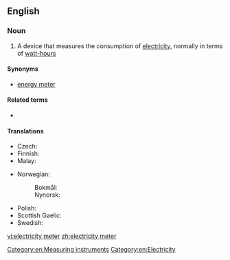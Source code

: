==English==

===Noun===
{{wikipedia}}
{{en-noun|head=[[electricity]] [[meter]]}}

# A device that measures the consumption of [[electricity]], normally in terms of [[watt-hour]]s

====Synonyms====
* [[energy meter]]

====Related terms====
* {{l|en|smart meter}}

====Translations====
{{trans-top|a device that measures the consumption of electricity}}
* Czech: {{t+|cs|elektroměr|m}}
* Finnish: {{t+|fi|sähkömittari}}
* Malay: {{t|ms|meter keelektrikan}}
{{trans-mid}}
* Norwegian:
*: Bokmål: {{t|nb|strømmåler|m}}
*: Nynorsk: {{t|nn|straummålar|m}}
* Polish: {{t|pl|licznik prądu|m}}
* Scottish Gaelic: {{t|gd|meidheadair-dealain|m}}
* Swedish: {{t|sv|elmätare|c}}
{{trans-bottom}}

[[Category:en:Measuring instruments]]
[[Category:en:Electricity]]

[[vi:electricity meter]]
[[zh:electricity meter]]